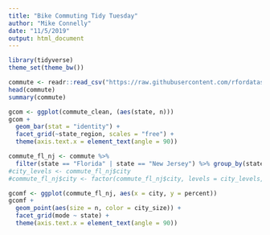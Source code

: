 ```yaml
---
title: "Bike Commuting Tidy Tuesday"
author: "Mike Connelly"
date: "11/5/2019"
output: html_document
---
```

```r
library(tidyverse)
theme_set(theme_bw())
```
```r
commute <- readr::read_csv("https://raw.githubusercontent.com/rfordatascience/tidytuesday/master/data/2019/2019-11-05/commute.csv")
head(commute)
summary(commute)
```
```r
gcom <- ggplot(commute_clean, (aes(state, n))) 
gcom +
  geom_bar(stat = "identity") +
  facet_grid(~state_region, scales = "free") +
  theme(axis.text.x = element_text(angle = 90))
```
```r
commute_fl_nj <- commute %>%
  filter(state == "Florida" | state == "New Jersey") %>% group_by(state) %>% arrange(desc(percent), .by_group = TRUE)
#city_levels <- commute_fl_nj$city
#commute_fl_nj$city <- factor(commute_fl_nj$city, levels = city_levels, ordered = TRUE)

gcomf <- ggplot(commute_fl_nj, aes(x = city, y = percent))
gcomf + 
  geom_point(aes(size = n, color = city_size)) +
  facet_grid(mode ~ state) +
  theme(axis.text.x = element_text(angle = 90))
```